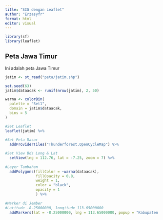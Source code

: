 ```yaml
---
title: "SIG dengan Leaflet"
author: "Erzasyfr"
format: html
editor: visual
---
```


```r
library(sf)
library(leaflet)

```

## Peta Jawa Timur

Ini adalah peta Jawa Timur

```r
jatim <- st_read("peta/jatim.shp")

set.seed(63)
jatim$dataacak <- runif(nrow(jatim), 2, 50)

warna <- colorBin(
  palette = "Set1",
  domain = jatim$dataacak,
  bins = 5
)

#Set Leaflet
leaflet(jatim) %>%
  
#Set Peta Dasar
  addProviderTiles("Thunderforest.OpenCycleMap") %>%

#Set View Bds Long & Lat
  setView(lng = 112.76, lat = -7.25, zoom = 7) %>%
  
#Layer Tambahan
  addPolygons(fillColor = ~warna(dataacak),
              fillOpacity = 0.8,
              weight = 1,
              color = "black",
              opacity = 1
              ) %>%
  
#Marker di Jember
#Latitude -8.25000000, longitude 113.65000000
  addMarkers(lat = -8.25000000, lng = 113.65000000, popup = "Kabupaten Jember")
```
